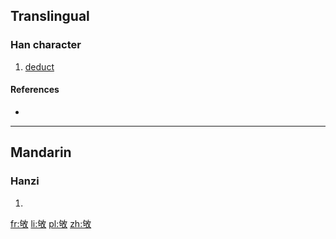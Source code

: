 ==Translingual==

===Han character===
{{Han char|rn=66|rad=攴|as=05|sn=9|four=|canj=心口人大 (PROK)}}

# [[deduct]]

====References====
* {{Han ref|kx=0469.200|dkj=13156|dj=0819.070|hdz=21455.060|uh=6542|ud=25922}}

----

==Mandarin==

===Hanzi===
{{cmn-hanzi|pin=[[kòu]] ([[kou4]])|wg=k'ou<sup>4</sup>}}

# {{defn|lang=cmn|sort=攴05}}

[[fr:敂]]
[[li:敂]]
[[pl:敂]]
[[zh:敂]]